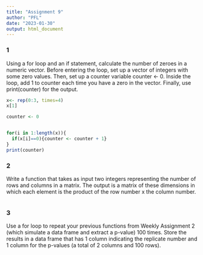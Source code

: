 ```yaml
---
title: "Assignment 9"
author: "PFL"
date: "2023-01-30"
output: html_document
---
```


### 1  
Using a for loop and an if statement, calculate the number of zeroes in a numeric vector. Before entering the loop, set up a vector of integers with some zero values. Then, set up a counter variable counter <- 0. Inside the loop, add 1 to counter each time you have a zero in the vector. Finally, use print(counter) for the output.

```r
x<- rep(0:3, times=4)
x[1]

counter <- 0


for(i in 1:length(x)){
  if(x[i]==0){counter <- counter + 1}
}
print(counter)

```


### 2  
Write a function that takes as input two integers representing the number of rows and columns in a matrix. The output is a matrix of these dimensions in which each element is the product of the row number x the column number.

```r


```


### 3  
Use a for loop to repeat your previous functions from Weekly Assignment 2 (which simulate a data frame and extract a p-value) 100 times. Store the results in a data frame that has 1 column indicating the replicate number and 1 column for the p-values (a total of 2 columns and 100 rows).